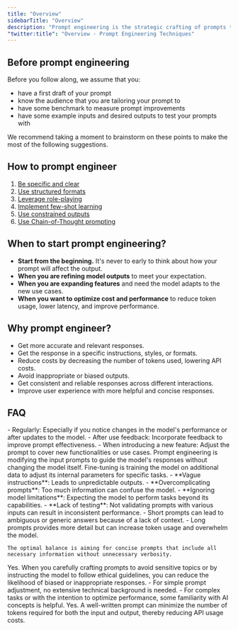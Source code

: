 ```yaml
---
title: "Overview"
sidebarTitle: "Overview"
description: "Prompt engineering is the strategic crafting of prompts to guide Large Language Models (LLMs) like GPT-4, Gemini, Mistralai, Grok, or Llama to produce accurate and desired outputs."
"twitter:title": "Overview - Prompt Engineering Techniques"
---
```




## Before prompt engineering

Before you follow along, we assume that you:
- have a first draft of your prompt
- know the audience that you are tailoring your prompt to
- have some benchmark to measure prompt improvements
- have some example inputs and desired outputs to test your prompts with

We recommend taking a moment to brainstorm on these points to make the most of the following suggestions.


## How to prompt engineer
1. [Be specific and clear](/use-cases/prompt-engineering/be-specific-and-clear)
2. [Use structured formats](/use-cases/prompt-engineering/use-structured-formats)
3. [Leverage role-playing](/use-cases/prompt-engineering/leverage-role-playing)
4. [Implement few-shot learning](/use-cases/prompt-engineering/implement-few-shot-learning)
5. [Use constrained outputs](/use-cases/prompt-engineering/use-constrained-outputs)
6. [Use Chain-of-Thought prompting](/use-cases/prompt-engineering/use-chain-of-thought-prompting)


## When to start prompt engineering?

- **Start from the beginning.** It's never to early to think about how your prompt will affect the output.
- **When you are refining model outputs** to meet your expectation.
- **When you are expanding features** and need the model adapts to the new use cases.
- **When you want to optimize cost and performance** to reduce token usage, lower latency, and improve performance.

## Why prompt engineer?
- Get more accurate and relevant responses.
- Get the response in a specific instructions, styles, or formats.
- Reduce costs by decreasing the number of tokens used, lowering API costs.
- Avoid inappropriate or biased outputs.
- Get consistent and reliable responses across different interactions.
- Improve user experience with more helpful and concise responses.

## FAQ

<AccordionGroup>

  <Accordion title="How often should I update my prompts?">
    - Regularly: Especially if you notice changes in the model's performance or after updates to the model.
    - After use feedback: Incorporate feedback to improve prompt effectiveness.
    - When introducing a new feature: Adjust the prompt to cover new functionalities or use cases.
  </Accordion>

  <Accordion title="What's the difference between prompt engineering vs. finetuning?">
    Prompt engineering is modifying the input prompts to guide the model's responses without changing the model itself. Fine-tuning is training the model on additional data to adjust its internal parameters for specific tasks.
  </Accordion>

  <Accordion title="What are some common mistakes with prompt engineering?">
  - **Vague instructions**: Leads to unpredictable outputs.
  - **Overcomplicating prompts**: Too much information can confuse the model.
  - **Ignoring model limitations**: Expecting the model to perform tasks beyond its capabilities.
  - **Lack of testing**: Not validating prompts with various inputs can result in inconsistent performance.
  </Accordion>

  <Accordion title="How does prompt length affect model responses?">
    - Short prompts can lead to ambiguous or generic answers because of a lack of context.
    - Long prompts provides more detail but can increase token usage and overwhelm the model.

    The optimal balance is aiming for concise prompts that include all necessary information without unnecessary verbosity.
  </Accordion>

  <Accordion title="Can prompt engineering remove biases?">
    Yes. When you carefully crafting prompts to avoid sensitive topics or by instructing the model to follow ethical guidelines, you can reduce the likelihood of biased or inappropriate responses.
  </Accordion>


  <Accordion title="Do I need to be technical to prompt engineer?">
    - For simple prompt adjustment, no extensive technical background is needed.
    - For complex tasks or with the intention to optimize performance, some familiarity with AI concepts is helpful.
  </Accordion>

  <Accordion title="Can you cut cost with prompt engineering?">
    Yes. A well-written prompt can minimize the number of tokens required for both the input and output, thereby reducing API usage costs.
  </Accordion>

</AccordionGroup>

<QuestionsSection />
